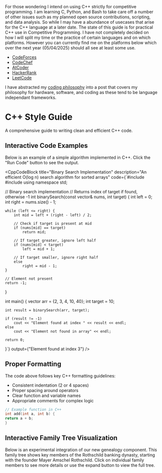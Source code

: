 <Collapse title="Purpose of Guide">
For those wondering I intend on using C++ strictly for competitive programming. I am learning C, Python, and Bash to take care off a number 
of other issues such as my planned open source contributions, scripting, and data analysis. So while I may have a abundance of usecases that arise for the C++ language at a later date. 
The state of this guide is for practical C++ use in Competitive Programming.
</Collapse>

<Collapse title="Where to find me">
I have not completely decided on how I will split my time or the practice of certain languages and on which platforms. However you can currently find me on the platforms 
below which over the next year (05/04/2025) should all see at least some use.

- [CodeForces]()
- [CodeChef]()
- [AtCoder](https://atcoder.jp/users/khr1st)
- [HackerRank](https://www.hackerrank.com/profile/krisofakind)
- [LeetCode](https://leetcode.com/u/khr1st/)
</Collapse>

<Box>I have abstracted my [coding philosophy](/blog/2025/a-manifesto-for-holistic-computing) into a post that covers my philosophy for hardware, software, and coding as these tend to be language independant frameworks.</Box>

# C++ Style Guide

A comprehensive guide to writing clean and efficient C++ code. 

## Interactive Code Examples

Below is an example of a simple algorithm implemented in C++. Click the "Run Code" button to see the output.

<CppCodeBlock 
  title="Binary Search Implementation"
  description="An efficient O(log n) search algorithm for sorted arrays"
  code={`#include <iostream>
#include <vector>
using namespace std;

// Binary search implementation
// Returns index of target if found, otherwise -1
int binarySearch(const vector<int>& nums, int target) {
    int left = 0;
    int right = nums.size() - 1;
    
    while (left <= right) {
        int mid = left + (right - left) / 2;
        
        // Check if target is present at mid
        if (nums[mid] == target)
            return mid;
        
        // If target greater, ignore left half
        if (nums[mid] < target)
            left = mid + 1;
        
        // If target smaller, ignore right half
        else
            right = mid - 1;
    }
    
    // Element not present
    return -1;
}

int main() {
    vector<int> arr = {2, 3, 4, 10, 40};
    int target = 10;
    
    int result = binarySearch(arr, target);
    
    if (result != -1)
        cout << "Element found at index " << result << endl;
    else
        cout << "Element not found in array" << endl;
    
    return 0;
}`}
  output={"Element found at index 3"}
/>

## Proper Formatting

The code above follows key C++ formatting guidelines:
- Consistent indentation (2 or 4 spaces)
- Proper spacing around operators
- Clear function and variable names
- Appropriate comments for complex logic

```cpp
// Example function in C++
int add(int a, int b) {
return a + b;
}
```

## Interactive Family Tree Visualization

Below is an experimental integration of our new genealogy component. This family tree shows key members of the Rothschild banking dynasty, starting with the founder Mayer Amschel Rothschild. Click on individual family members to see more details or use the expand button to view the full tree.

<Tree family="rothschild" />
